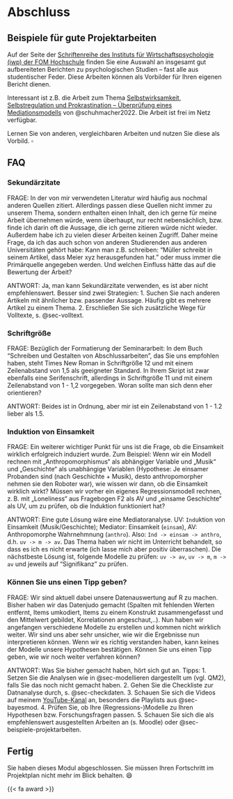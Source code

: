 # Abschluss


## Beispiele für gute Projektarbeiten {#sec-beispiele-projektarbeiten}


Auf der Seite der [Schriftenreihe des Instituts für Wirtschaftspsychologie (iwp) der FOM Hochschule](https://forschung.fom.de/forschung/institute/iwp/publikationen.html#!acc=iwp-schriftenreihe/accid=18799) finden Sie eine Auswahl an insgesamt gut aufbereiteten Berichten zu psychologischen Studien -- fast alle aus studentischer Feder.
Diese Arbeiten können als Vorbilder für Ihren eigenen Bericht dienen.


Interessant ist z.B. die Arbeit zum Thema [Selbstwirksamkeit, Selbstregulation und Prokrastination – Überprüfung eines Mediationsmodells](https://forschung.fom.de/fileadmin/fom/forschung/iwp/Schriftenreihe/FOM-Forschung-iwp-Schriftenreihe-Band-11-Schuhmacher-Beatrice-Prokastination-2022.pdf) von @schuhmacher2022. Die Arbeit ist frei im Netz verfügbar.


:::{callout-tip}
Lernen Sie von anderen, vergleichbaren Arbeiten und nutzen Sie diese als Vorbild. $\square$
:::



## FAQ


### Sekundärzitate

FRAGE: In der von mir verwendeten Literatur wird häufig aus nochmal anderen Quellen zitiert. Allerdings passen diese Quellen nicht immer zu unserem Thema, sondern enthalten einen Inhalt, den ich gerne für meine Arbeit übernehmen würde, wenn überhaupt, nur recht nebensächlich, bzw. finde ich darin oft die Aussage, die ich gerne zitieren würde nicht wieder. Außerdem habe ich zu vielen dieser Arbeiten keinen Zugriff. Daher meine Frage, da ich das auch schon von anderen Studierenden aus anderen Universitäten gehört habe: Kann man z.B. schreiben: "Müller schreibt in seinem Artikel, dass Meier xyz herausgefunden hat." oder muss immer die Primärquelle angegeben werden. Und welchen Einfluss hätte das auf die Bewertung der Arbeit?

ANTWORT: Ja, man kann Sekundärzitate verwenden, es ist aber nicht empfehlenswert. Besser sind zwei Strategien: 1. Suchen Sie nach anderen Artikeln mit ähnlicher bzw. passender Aussage. Häufig gibt es mehrere Artikel zu einem Thema. 2. Erschließen Sie sich zusätzliche Wege für Volltexte, s. @sec-volltext.

### Schriftgröße

FRAGE: Bezüglich der Formatierung der Seminararbeit: In dem Buch "Schreiben und Gestalten von Abschlussarbeiten", das Sie uns empfohlen haben, steht Times New Roman in Schriftgröße 12 und mit einem Zeilenabstand von 1,5 als geeigneter Standard. In Ihrem Skript ist zwar ebenfalls eine Serifenschrift, allerdings in Schriftgröße 11 und mit einem Zeilenabstand von 1 - 1,2 vorgegeben. Woran sollte man sich denn eher orientieren?

ANTWORT: Beides ist in Ordnung, aber mir ist ein Zeilenabstand von 1 - 1.2 lieber als 1.5.


### Induktion von Einsamkeit

FRAGE: Ein weiterer wichtiger Punkt für uns ist die Frage, ob die Einsamkeit wirklich erfolgreich induziert wurde. Zum Beispiel: Wenn wir ein Modell rechnen mit „Anthropomorphismus“ als abhängiger Variable und „Musik“ und „Geschichte“ als unabhängige Variablen (Hypothese: Je einsamer Probanden sind (nach Geschichte + Musik), desto anthropomorpher nehmen sie den Roboter war), wie wissen wir dann, ob die Einsamkeit wirklich wirkt? Müssen wir vorher ein eigenes Regressionsmodell rechnen, z. B. mit „Loneliness“ aus Fragebogen F2 als AV und „einsame Geschichte“ als UV, um zu prüfen, ob die Induktion funktioniert hat?

ANTWORT: Eine gute Lösung wäre eine Mediatoranalyse. UV: `Ind`uktion von Einsamkeit (Musik/Geschichte); Mediator: Einsamkeit (`einsam`), AV: Anthropomorphe Wahrnehmnung (`anthro`). Also: `Ind -> einsam -> anthro`, d.h. `uv -> m -> av`. Das Thema haben wir nicht im Unterricht behandelt, so dass es ich es nicht erwarte (ich lasse mich aber positiv überraschen). Die nächstbeste Lösung ist, folgende Modelle zu prüfen: `uv -> av`, `uv -> m`, `m -> av` und jeweils auf "Signifikanz" zu prüfen.


### Können Sie uns einen Tipp geben?

FRAGE: Wir sind aktuell dabei unsere Datenauswertung auf R zu machen. Bisher haben wir das Datenjudo gemacht (Spalten mit fehlenden Werten entfernt, Items umkodiert, Items zu einem Konstrukt zusammengefasst und den Mittelwert gebildet, Korrelationen  angeschaut,..). Nun haben wir angefangen verschiedene Modelle zu erstellen und kommen nicht wirklich weiter. Wir sind uns aber sehr unsicher, wie wir die Ergebnisse nun interpretieren können. Wenn wir es richtig verstanden haben, kann keines der Modelle unsere  Hypothesen bestätigen. Können Sie uns einen Tipp geben, wie wir noch weiter verfahren können?

ANTWORT: Was Sie bisher gemacht haben, hört sich gut an. Tipps: 1. Setzen Sie die Analysen wie in @sec-modellieren dargestellt um (vgl. QM2), falls Sie das noch nicht gemacht haben. 2. Gehen Sie die Checkliste zur Datnanalyse durch, s. @sec-checkdaten. 3. Schauen Sie sich die Videos auf meinem [YouTube-Kanal](https://www.youtube.com/@sebastiansauerstatistics) an, besonders die Playlists aus @sec-bayesmod. 4. Prüfen Sie, ob Ihre (Regressions-)Modelle zu Ihren Hypothesen bzw. Forschungsfragen passen. 5. Schauen Sie sich die als empfehlenswert ausgestellten Arbeiten an (s. Moodle) oder @sec-beispiele-projektarbeiten.



## Fertig

Sie haben dieses Modul abgeschlossen. 
Sie müssen Ihren Fortschritt im Projektplan nicht mehr im Blick behalten. 😄 
 
{{< fa award >}}                      
 
 
 






